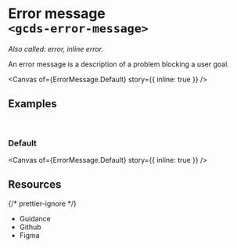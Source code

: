 
<Meta of={ErrorMessage} name="Overview" />

# Error message<br/>`<gcds-error-message>`

_Also called: error, inline error._

An error message is a description of a problem blocking a user goal.

<Canvas of={ErrorMessage.Default} story={{ inline: true }} />

## Examples

<br />

### Default

<Canvas of={ErrorMessage.Default} story={{ inline: true }} />

## Resources

{/* prettier-ignore */}
<ul>
  <li>
    <gcds-button type="link" button-style="text-only" href="https://design-system.alpha.canada.ca/en/components/error-message/" target="_blank">Guidance</gcds-button>
  </li>
  <li>
    <gcds-button type="link" button-style="text-only" href="https://github.com/cds-snc/gcds-components/tree/main/packages/web/src/components/gcds-error-message" target="_blank">Github</gcds-button>
  </li>
  <li>
    <gcds-button type="link" button-style="text-only" href="https://www.figma.com/file/mh2maMG2NBtk41k1O1UGHV/Canadian-Digital-Service%E2%80%A8---GC-Design-System?type=design&node-id=479-317&t=MxZ2AfoDZafDHyRy-0" target="_blank">Figma</gcds-button>
  </li>
</ul>
